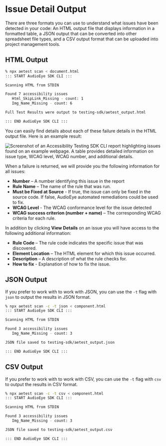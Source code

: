 # Issue Detail Output

There are three formats you can use to understand what issues have been detected in your code: An HTML output file that
displays information in a formatted table, a JSON output that can be converted into other spreadsheet file types, and a
CSV output format that can be uploaded into project management tools.

## HTML Output

```bash
% npx aetest scan < document.html
::: START AudioEye SDK CLI :::

Scanning HTML from STDIN

Found 7 accessibility issues
   Html_SkipLink_Missing - count: 1
   Img_Name_Missing - count: 6

Full Test Results were output to testing-sdk/aetest_output.html

::: END AudioEye SDK CLI :::
```

You can easily find details about each of these failure details in the HTML output file. Here is an example result:

![Screenshot of an Accessibility Testing SDK CLI report highlighting issues found on an example webpage. A table provides detailed information on issue type, WCAG level, WCAG number, and additional details.](/img/html-output-table.png)

When a failure is returned, we will provide you the following information for all issues:

- **Number** – A number identifying this issue in the report
- **Rule Name** – The name of the rule that was run.
- **Must be Fixed at Source** - If true, the issue can only be fixed in the source code. If false, AudioEye automated
  remediations could be used to fix.
- **WCAG Level** - The WCAG conformance level for the issue detected
- **WCAG success criterion (number + name)** – The corresponding WCAG criteria for each rule.

In addition by clicking **View Details** on an issue you will have access to the following additional information:

- **Rule Code** – The rule code indicates the specific issue that was discovered.
- **Element Location** – The HTML element for which this issue occurred.
- **Description** – A description of what the rule checks for.
- **How to fix** - Explanation of how to fix the issue.

## JSON Output

If you prefer to work with to work with JSON, you can use the `-t` flag with `json` to output the results in JSON
format.

```bash
% npx aetest scan -c -t json < component.html
::: START AudioEye SDK CLI :::

Scanning HTML from STDIN

Found 3 accessibility issues
   Img_Name_Missing - count: 3

JSON file saved to testing-sdk/aetest_output.json

::: END AudioEye SDK CLI :::
```

## CSV Output

If you prefer to work with to work with CSV, you can use the `-t` flag with `csv` to output the results in CSV format.

```bash
% npx aetest scan -c -t csv < component.html
::: START AudioEye SDK CLI :::

Scanning HTML from STDIN

Found 3 accessibility issues
   Img_Name_Missing - count: 3

JSON file saved to testing-sdk/aetest_output.csv

::: END AudioEye SDK CLI :::
```
